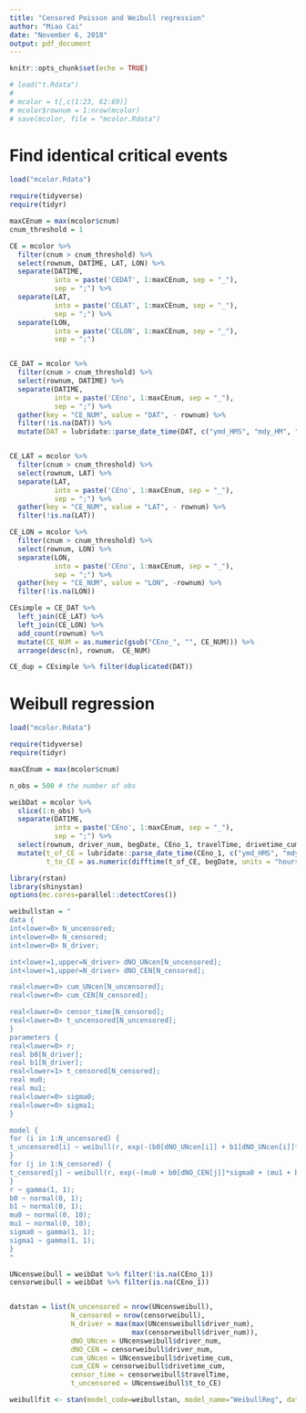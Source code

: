 ---
title: "Censored Poisson and Weibull regression"
author: "Miao Cai"
date: "November 6, 2018"
output: pdf_document
---

```{r setup, include=FALSE}
knitr::opts_chunk$set(echo = TRUE)
```

```{r subsetData}
# load("t.Rdata")
# 
# mcolor = t[,c(1:23, 62:69)]
# mcolor$rownum = 1:nrow(mcolor)
# save(mcolor, file = "mcolor.Rdata")
```


# Find identical critical events

```{r multi_CEs}
load("mcolor.Rdata")

require(tidyverse)
require(tidyr)

maxCEnum = max(mcolor$cnum)
cnum_threshold = 1

CE = mcolor %>% 
  filter(cnum > cnum_threshold) %>% 
  select(rownum, DATIME, LAT, LON) %>% 
  separate(DATIME, 
           into = paste('CEDAT', 1:maxCEnum, sep = "_"),
           sep = ";") %>% 
  separate(LAT,
           into = paste('CELAT', 1:maxCEnum, sep = "_"),
           sep = ";") %>% 
  separate(LON,
           into = paste('CELON', 1:maxCEnum, sep = "_"),
           sep = ";")


CE_DAT = mcolor %>% 
  filter(cnum > cnum_threshold) %>% 
  select(rownum, DATIME) %>% 
  separate(DATIME, 
           into = paste('CEno', 1:maxCEnum, sep = "_"),
           sep = ";") %>% 
  gather(key = "CE_NUM", value = "DAT", - rownum) %>% 
  filter(!is.na(DAT)) %>% 
  mutate(DAT = lubridate::parse_date_time(DAT, c("ymd_HMS", "mdy_HM", "mdy")))


CE_LAT = mcolor %>% 
  filter(cnum > cnum_threshold) %>% 
  select(rownum, LAT) %>% 
  separate(LAT, 
           into = paste('CEno', 1:maxCEnum, sep = "_"),
           sep = ";") %>% 
  gather(key = "CE_NUM", value = "LAT", - rownum) %>% 
  filter(!is.na(LAT)) 

CE_LON = mcolor %>% 
  filter(cnum > cnum_threshold) %>% 
  select(rownum, LON) %>% 
  separate(LON, 
           into = paste('CEno', 1:maxCEnum, sep = "_"),
           sep = ";") %>% 
  gather(key = "CE_NUM", value = "LON", -rownum) %>% 
  filter(!is.na(LON)) 

CEsimple = CE_DAT %>% 
  left_join(CE_LAT) %>% 
  left_join(CE_LON) %>% 
  add_count(rownum) %>% 
  mutate(CE_NUM = as.numeric(gsub("CEno_", "", CE_NUM))) %>% 
  arrange(desc(n), rownum， CE_NUM)

CE_dup = CEsimple %>% filter(duplicated(DAT))

```



# Weibull regression

```{r weibulldata}
load("mcolor.Rdata")

require(tidyverse)
require(tidyr)

maxCEnum = max(mcolor$cnum)

n_obs = 500 # the number of obs

weibDat = mcolor %>% 
  slice(1:n_obs) %>% 
  separate(DATIME, 
           into = paste('CEno', 1:maxCEnum, sep = "_"),
           sep = ";") %>% 
  select(rownum, driver_num, begDate, CEno_1, travelTime, drivetime_cum) %>%
  mutate(t_of_CE = lubridate::parse_date_time(CEno_1, c("ymd_HMS", "mdy_HM", "mdy")),
         t_to_CE = as.numeric(difftime(t_of_CE, begDate, units = "hours")))
```

```{r weibullstan}
library(rstan)
library(shinystan)
options(mc.cores=parallel::detectCores())

weibullstan = "
data {
int<lower=0> N_uncensored;
int<lower=0> N_censored;
int<lower=0> N_driver;

int<lower=1,upper=N_driver> dNO_UNcen[N_uncensored];
int<lower=1,upper=N_driver> dNO_CEN[N_censored];

real<lower=0> cum_UNcen[N_uncensored];
real<lower=0> cum_CEN[N_censored];

real<lower=0> censor_time[N_censored];
real<lower=0> t_uncensored[N_uncensored];
}
parameters {
real<lower=0> r;
real b0[N_driver];
real b1[N_driver];
real<lower=1> t_censored[N_censored]; 
real mu0;
real mu1;
real<lower=0> sigma0;
real<lower=0> sigma1;
}

model {
for (i in 1:N_uncensored) {
t_uncensored[i] ~ weibull(r, exp(-(b0[dNO_UNcen[i]] + b1[dNO_UNcen[i]]*cum_UNcen[i])/ r));
}
for (j in 1:N_censored) {
t_censored[j] ~ weibull(r, exp(-(mu0 + b0[dNO_CEN[j]]*sigma0 + (mu1 + b1[dNO_CEN[j]]*sigma1)*cum_CEN[j]) / r) / censor_time[j]);
}
r ~ gamma(1, 1);
b0 ~ normal(0, 1);
b1 ~ normal(0, 1);
mu0 ~ normal(0, 10);
mu1 ~ normal(0, 10);
sigma0 ~ gamma(1, 1);
sigma1 ~ gamma(1, 1);
}
"

UNcensweibull = weibDat %>% filter(!is.na(CEno_1))
censorweibull = weibDat %>% filter(is.na(CEno_1))


datstan = list(N_uncensored = nrow(UNcensweibull),
               N_censored = nrow(censorweibull),
               N_driver = max(max(UNcensweibull$driver_num),
                              max(censorweibull$driver_num)),
               dNO_UNcen = UNcensweibull$driver_num,
               dNO_CEN = censorweibull$driver_num,
               cum_UNcen = UNcensweibull$drivetime_cum,
               cum_CEN = censorweibull$drivetime_cum,
               censor_time = censorweibull$travelTime,
               t_uncensored = UNcensweibull$t_to_CE)

weibullfit <- stan(model_code=weibullstan, model_name="WeibullReg", data=datstan, iter=100,warmup = 50, chains=1, init_r = 0.5)


```

